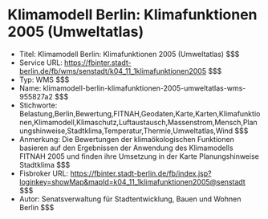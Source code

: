 # Klimamodell Berlin: Klimafunktionen 2005 (Umweltatlas)
- Titel: Klimamodell Berlin: Klimafunktionen 2005 (Umweltatlas) $$$
- Service URL: https://fbinter.stadt-berlin.de/fb/wms/senstadt/k04_11_1klimafunktionen2005 $$$
- Typ: WMS $$$
- Name: klimamodell-berlin-klimafunktionen-2005-umweltatlas-wms-955827a2 $$$
- Stichworte: Belastung,Berlin,Bewertung,FITNAH,Geodaten,Karte,Karten,Klimafunktionen,Klimamodell,Klimaschutz,Luftaustausch,Massenstrom,Mensch,Planungshinweise,Stadtklima,Temperatur,Thermie,Umweltatlas,Wind $$$
- Anmerkung: Die Bewertungen der klimaökologischen Funktionen basieren auf den Ergebnissen der Anwendung des
Klimamodells FITNAH 2005 und finden ihre Umsetzung in der Karte Planungshinweise Stadtklima $$$
- Fisbroker URL: https://fbinter.stadt-berlin.de/fb/index.jsp?loginkey=showMap&mapId=k04_11_1klimafunktionen2005@senstadt $$$
- Autor: Senatsverwaltung für Stadtentwicklung, Bauen und Wohnen Berlin $$$
